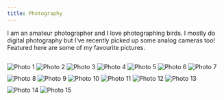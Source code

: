 ```yaml
---
title: Photography
---
```


I am an amateur photographer and I love photographing birds. I mostly do digital photography but I've recently picked up some analog cameras too! Featured here are some of my favourite pictures.

<div style="display: flex; flex-wrap: wrap; justify-content: space-between; max-width: 100%;">
  <img src="image1.JPG" alt="Photo 1" style="flex: 0 0 calc(19% - 10px); margin-bottom: 10px; max-width: 100%;" />
  <img src="image2.JPG" alt="Photo 2" style="flex: 0 0 calc(19% - 10px); margin-bottom: 10px; max-width: 100%;" />
  <img src="image3.JPG" alt="Photo 3" style="flex: 0 0 calc(19% - 10px); margin-bottom: 10px; max-width: 100%;" />
  <img src="image4.JPG" alt="Photo 4" style="flex: 0 0 calc(19% - 10px); margin-bottom: 10px; max-width: 100%;" />
  <img src="image5.JPG" alt="Photo 5" style="flex: 0 0 calc(19% - 10px); margin-bottom: 10px; max-width: 100%;" />
  <img src="image6.JPG" alt="Photo 6" style="flex: 0 0 calc(19% - 10px); margin-bottom: 10px; max-width: 100%;" />
  <img src="image7.JPG" alt="Photo 7" style="flex: 0 0 calc(19% - 10px); margin-bottom: 10px; max-width: 100%;" />
  <img src="image8.JPG" alt="Photo 8" style="flex: 0 0 calc(19% - 10px); margin-bottom: 10px; max-width: 100%;" />
  <img src="image9.JPG" alt="Photo 9" style="flex: 0 0 calc(19% - 10px); margin-bottom: 10px; max-width: 100%;" />
  <img src="image10.JPG" alt="Photo 10" style="flex: 0 0 calc(19% - 10px); margin-bottom: 10px; max-width: 100%;" />
  <img src="image11.JPG" alt="Photo 11" style="flex: 0 0 calc(19% - 10px); margin-bottom: 10px; max-width: 100%;" />
  <img src="image12.JPG" alt="Photo 12" style="flex: 0 0 calc(19% - 10px); margin-bottom: 10px; max-width: 100%;" />
  <img src="image13.JPG" alt="Photo 13" style="flex: 0 0 calc(19% - 10px); margin-bottom: 10px; max-width: 100%;" />
  <img src="image14.JPG" alt="Photo 14" style="flex: 0 0 calc(19% - 10px); margin-bottom: 10px; max-width: 100%;" />
  <img src="image15.JPG" alt="Photo 15" style="flex: 0 0 calc(19% - 10px); margin-bottom: 10px; max-width: 100%;" />
</div>
